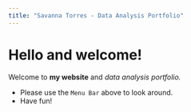 ```yaml
---
title: "Savanna Torres - Data Analysis Portfolio"
---
```


# Hello and welcome!

Welcome to **my website** and *data analysis portfolio.*

-   Please use the `Menu Bar` above to look around.
-   Have fun!
